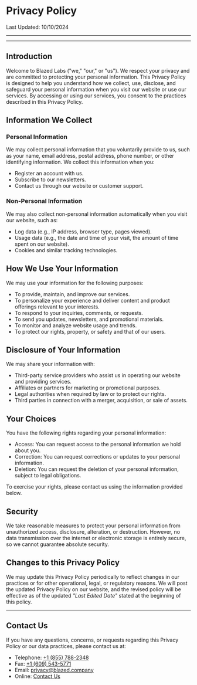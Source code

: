 
# Privacy Policy

Last Updated: 10/10/2024

---

<TableOfContents />

---

## Introduction

Welcome to Blazed Labs ("we," "our," or "us"). We respect your privacy and are committed to protecting your personal information. This Privacy Policy is designed to help you understand how we collect, use, disclose, and safeguard your personal information when you visit our website or use our services. By accessing or using our services, you consent to the practices described in this Privacy Policy.

## Information We Collect

### Personal Information

We may collect personal information that you voluntarily provide to us, such as your name, email address, postal address, phone number, or other identifying information. We collect this information when you:

- Register an account with us.
- Subscribe to our newsletters.
- Contact us through our website or customer support.

### Non-Personal Information

We may also collect non-personal information automatically when you visit our website, such as:

- Log data (e.g., IP address, browser type, pages viewed).
- Usage data (e.g., the date and time of your visit, the amount of time spent on our website).
- Cookies and similar tracking technologies.

## How We Use Your Information

We may use your information for the following purposes:

- To provide, maintain, and improve our services.
- To personalize your experience and deliver content and product offerings relevant to your interests.
- To respond to your inquiries, comments, or requests.
- To send you updates, newsletters, and promotional materials.
- To monitor and analyze website usage and trends.
- To protect our rights, property, or safety and that of our users.

## Disclosure of Your Information

We may share your information with:

- Third-party service providers who assist us in operating our website and providing services.
- Affiliates or partners for marketing or promotional purposes.
- Legal authorities when required by law or to protect our rights.
- Third parties in connection with a merger, acquisition, or sale of assets.

## Your Choices

You have the following rights regarding your personal information:

- Access: You can request access to the personal information we hold about you.
- Correction: You can request corrections or updates to your personal information.
- Deletion: You can request the deletion of your personal information, subject to legal obligations.

To exercise your rights, please contact us using the information provided below.

## Security

We take reasonable measures to protect your personal information from unauthorized access, disclosure, alteration, or destruction. However, no data transmission over the internet or electronic storage is entirely secure, so we cannot guarantee absolute security.

## Changes to this Privacy Policy

We may update this Privacy Policy periodically to reflect changes in our practices or for other operational, legal, or regulatory reasons. We will post the updated Privacy Policy on our website, and the revised policy will be effective as of the updated *"Last Edited Date"* stated at the beginning of this policy.

---

## Contact Us

If you have any questions, concerns, or requests regarding this Privacy Policy or our data practices, please contact us at:

* Telephone: [+1 (855) 788-2348](tel:+18557882348)
* Fax: [+1 (609) 543-5771](tel:+16095435771)
* Email: [privacy@blazed.company](mailto:privacy@blazed.company)
* Online: [Contact Us](/contact/)
